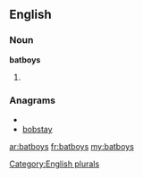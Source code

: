 ==English==

===Noun===
'''batboys'''

# {{plural of|[[batboy]]}}

===Anagrams===
* {{alphagram|abbosty}}
* [[bobstay#English|bobstay]]


[[Category:English plurals]]

[[ar:batboys]]
[[fr:batboys]]
[[my:batboys]]